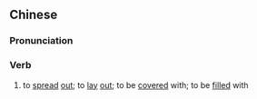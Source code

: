 {{also|布满}}
==Chinese==
{{zh-forms|s=布满}}

===Pronunciation===
{{zh-pron
|m=bùmǎn
|c=bou3 mun5
|cat=v
}}

===Verb===
{{zh-verb}}

# {{lb|zh|literary}} to [[spread]] [[out]]; to [[lay]] [[out]]; to be [[covered]] with; to be [[filled]] with
